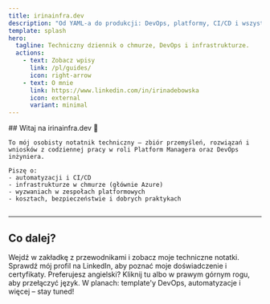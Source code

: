```yaml
---
title: irinainfra.dev
description: "Od YAML-a do produkcji: DevOps, platformy, CI/CD i wszystko, czego się uczę po drodze."
template: splash
hero:
  tagline: Techniczny dziennik o chmurze, DevOps i infrastrukturze.
  actions:
    - text: Zobacz wpisy
      link: /pl/guides/
      icon: right-arrow
    - text: O mnie
      link: https://www.linkedin.com/in/irinadebowska
      icon: external
      variant: minimal
---
```



<div style="display: flex; align-items: center;">
  <div style="flex: 1;">
    ## Witaj na irinainfra.dev 👋

    To mój osobisty notatnik techniczny — zbiór przemyśleń, rozwiązań i wniosków z codziennej pracy w roli Platform Managera oraz DevOps inżyniera.

    Piszę o:
    - automatyzacji i CI/CD
    - infrastrukturze w chmurze (głównie Azure)
    - wyzwaniach w zespołach platformowych
    - kosztach, bezpieczeństwie i dobrych praktykach
  </div>
</div>

---

## Co dalej?

<CardGrid stagger>
  <a href="/pl/guides/" style="text-decoration: none; color: inherit;">
    <Card title="Poznaj wpisy" icon="folder">
      Wejdź w zakładkę z przewodnikami i zobacz moje techniczne notatki.
    </Card>
  </a>
  <a href="https://www.linkedin.com/in/irinadebowska/" style="text-decoration: none; color: inherit;">
    <Card title="Kim jestem?" icon="user">
      Sprawdź mój profil na LinkedIn, aby poznać moje doświadczenie i certyfikaty.
    </Card>
  </a>
  <a href="/en" style="text-decoration: none; color: inherit;">
    <Card title="Wersja angielska" icon="translate">
      Preferujesz angielski? Kliknij tu albo w prawym górnym rogu, aby przełączyć język.
    </Card>
  </a>
  <a href="/pl/guides/example" style="text-decoration: none; color: inherit;">
    <Card title="Rozszerzenia bloga" icon="rocket">
      W planach: template'y DevOps, automatyzacje i więcej – stay tuned!
    </Card>
  </a>
</CardGrid>
